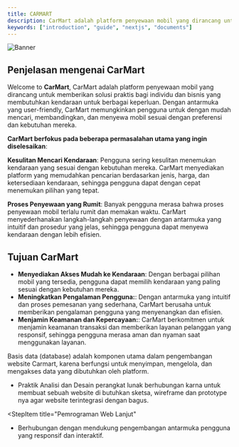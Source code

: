 ```yaml
---
title: CARMART
description: CarMart adalah platform penyewaan mobil yang dirancang untuk memberikan solusi praktis bagi individu dan bisnis yang membutuhkan kendaraan untuk berbagai keperluan.
keywords: ["introduction", "guide", "nextjs", "documents"]
---
```


![Banner](/images/introduction.jpg)

## Penjelasan mengenai CarMart

Welcome to **CarMart**, CarMart adalah platform penyewaan mobil yang dirancang untuk memberikan solusi praktis bagi individu dan bisnis yang
 membutuhkan kendaraan untuk berbagai keperluan. Dengan antarmuka yang user-friendly, CarMart memungkinkan pengguna
 untuk dengan mudah mencari, membandingkan, dan menyewa mobil sesuai dengan preferensi dan kebutuhan mereka.

**CarMart berfokus pada beberapa permasalahan utama yang ingin diselesaikan**:

**Kesulitan Mencari Kendaraan**: Pengguna sering kesulitan menemukan kendaraan yang sesuai dengan kebutuhan mereka. CarMart menyediakan platform yang memudahkan pencarian berdasarkan jenis, harga, dan ketersediaan kendaraan, sehingga pengguna dapat dengan cepat menemukan pilihan yang tepat.

**Proses Penyewaan yang Rumit**: Banyak pengguna merasa bahwa proses penyewaan mobil terlalu rumit dan memakan waktu. 
CarMart menyederhanakan langkah-langkah penyewaan dengan antarmuka yang intuitif dan prosedur yang jelas, sehingga pengguna dapat menyewa kendaraan dengan lebih efisien.

<CardGrid>
  <Card
    subtitle="Teknologi yg di gunakan"
    title="Database - Php MyAdmin"
    description=""
    href="/docs/introduction/installation"
  />
  <Card
    subtitle="Teknologi yg di gunakan"
    title="PHP"
    description=""
    href="/docs/introduction/setup"
  />
  <Card
    subtitle="Teknologi yg di gunakan"
    title="HTML & CSS"
    description=""
    href="https://www.rubixstudios.com.au/"
    external={true}
  />
</CardGrid>

## Tujuan CarMart

  - **Menyediakan Akses Mudah ke Kendaraan**:  Dengan berbagai pilihan mobil yang tersedia, pengguna dapat memilih kendaraan yang paling sesuai dengan kebutuhan mereka.
  - **Meningkatkan Pengalaman Pengguna:**:  Dengan antarmuka yang intuitif dan proses pemesanan yang sederhana, CarMart berusaha untuk memberikan pengalaman pengguna yang menyenangkan dan efisien.
  - **Menjamin Keamanan dan Kepercayaan:**: CarMart berkomitmen untuk menjamin keamanan transaksi dan memberikan layanan pelanggan yang responsif, sehingga pengguna merasa aman dan nyaman saat menggunakan layanan.

<Step>
<StepItem title="Perancangan Antarmuka Pengguna>

  Perancangan antar muka pegguna sangat penting di karenakan untuk membuat sesuatu membutuhkan sebuah
  perancangan yg dimana di matkul ini bukan hanya tentang pemilihan sebuah website agar tampilan nya bagus
  tetapi juga membutuhkan sebuah alur yg jelas seperti flowchart, UML & diagram use case.
  
</StepItem>

<StepItem title="Basis Data">

  Basis data (database) adalah komponen utama dalam pengembangan website Carmart, karena berfungsi
  untuk menyimpan, mengelola, dan mengakses data yang dibutuhkan oleh platform.

</StepItem>

<StepItem title="Praktik Analisi & Desain Perangkat Lunak">

  - Praktik Analisi dan Desain perangkat lunak berhubungan karna untuk membuat sebuah website di
  butuhkan sketsa, wireframe dan prototype nya agar website terintegrasi dengan bagus.

</StepItem>

<StepItem title="Pemrograman Web Lanjut"

  - Berhubungan dengan mendukung pengembangan antarmuka pengguna yang responsif dan interaktif.

</StepItem>

</Step>